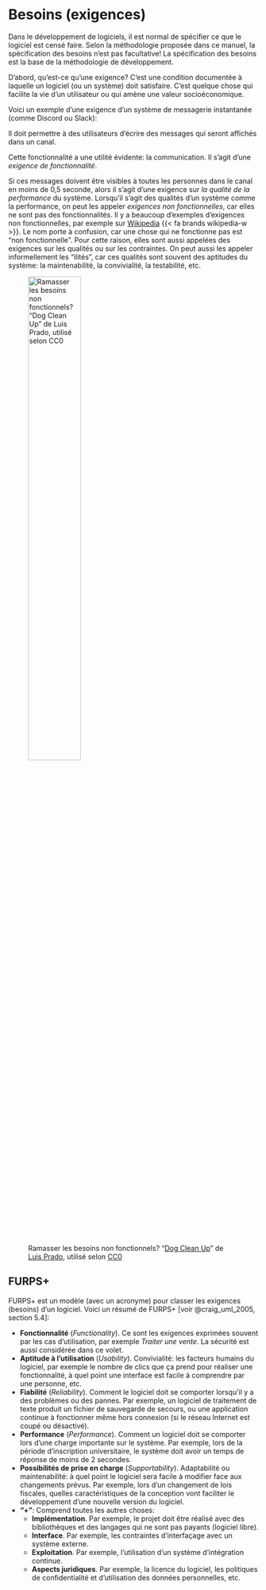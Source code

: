 # Besoins (exigences) {#sec-besoins}

Dans le développement de logiciels, il est normal de spécifier ce que le logiciel est censé faire.
Selon la méthodologie proposée dans ce manuel, la spécification des besoins n'est pas facultative!
La spécification des besoins est la base de la méthodologie de développement.

D'abord, qu'est-ce qu'une exigence?
C'est une condition documentée à laquelle un logiciel (ou un système) doit satisfaire.
C'est quelque chose qui facilite la vie d'un utilisateur ou qui amène une valeur socioéconomique.

Voici un exemple d'une exigence d'un système de messagerie instantanée (comme Discord ou Slack): 

::: {.callout}
Il doit permettre à des utilisateurs d'écrire des messages qui seront affichés dans un canal. 
:::

Cette fonctionnalité a une utilité évidente: la communication.
Il s'agit d'une *exigence de fonctionnalité*.

Si ces messages doivent être visibles à toutes les personnes dans le canal en moins de 0,5 seconde, alors il s'agit d'une exigence sur *la qualité de la performance* du système.
Lorsqu'il s'agit des qualités d'un système comme la performance, on peut les appeler *exigences non fonctionnelles*, car elles ne sont pas des fonctionnalités.
Il y a beaucoup d'exemples d'exigences non fonctionnelles, par exemple sur [Wikipedia](https://en.wikipedia.org/wiki/Non-functional_requirement#Examples)\ {{< fa brands wikipedia-w >}}.
Le nom porte à confusion, car une chose qui ne fonctionne pas est "non fonctionnelle".
Pour cette raison, elles sont aussi appelées des exigences sur les qualités ou sur les contraintes.
On peut aussi les appeler informellement les "ilités", car ces qualités sont souvent des aptitudes du système: la maintenabilité, la convivialité, la testabilité, etc.

![Ramasser les besoins non fonctionnels? "[Dog Clean Up](https://thenounproject.com/icon/dog-clean-up-21489/)" de [Luis Prado](https://thenounproject.com/Luis), utilisé selon [CC0](https://creativecommons.org/publicdomain/zero/1.0/)](images/Pick-up-after-dog-1540480672.svg){#fig-besoins width="50%"}

## FURPS+

FURPS+ est un modèle (avec un acronyme) pour classer les exigences (besoins) d'un logiciel.
Voici un résumé de FURPS+ [voir @craig_uml_2005, section 5.4]:

- **Fonctionnalité** (*Functionality*). Ce sont les exigences exprimées souvent par les cas d'utilisation, par exemple *Traiter une vente*. La sécurité est aussi considérée dans ce volet.
- **Aptitude à l'utilisation** (*Usability*). Convivialité: les facteurs humains du logiciel, par exemple le nombre de clics que ça prend pour réaliser une fonctionnalité, à quel point une interface est facile à comprendre par une personne, etc.
- **Fiabilité** (*Reliability*). Comment le logiciel doit se comporter lorsqu'il y a des problèmes ou des pannes. 
Par exemple, un logiciel de traitement de texte produit un fichier de sauvegarde de secours, ou une application continue à fonctionner même hors connexion (si le réseau Internet est coupé ou désactivé).
- **Performance** (*Performance*). Comment un logiciel doit se comporter lors d'une charge importante sur le système.
Par exemple, lors de la période d'inscription universitaire, le système doit avoir un temps de réponse de moins de 2 secondes.
- **Possibilités de prise en charge** (*Supportability*). Adaptabilité ou maintenabilité: à quel point le logiciel sera facile à modifier face aux changements prévus.
Par exemple, lors d'un changement de lois fiscales, quelles caractéristiques de la conception vont faciliter le développement d'une nouvelle version du logiciel.
- **"\+"**: Comprend toutes les autres choses:
  - **Implémentation**. Par exemple, le projet doit être réalisé avec des bibliothèques et des langages qui ne sont pas payants (logiciel libre).
  - **Interface**. Par exemple, les contraintes d'interfaçage avec un système externe.
  - **Exploitation**. Par exemple, l'utilisation d'un système d'intégration continue.
  - **Aspects juridiques**. Par exemple, la licence du logiciel, les politiques de confidentialité et d'utilisation des données personnelles, etc.
